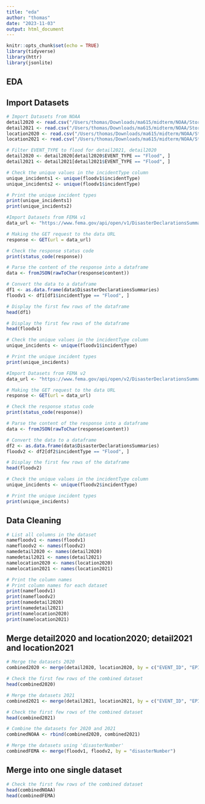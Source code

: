 ```yaml
---
title: "eda"
author: "thomas"
date: "2023-11-03"
output: html_document
---
```


```r
knitr::opts_chunk$set(echo = TRUE)
library(tidyverse)
library(httr)
library(jsonlite)
```

## EDA
## Import Datasets

```r
# Import Datasets from NOAA
detail2020 <- read.csv("/Users/thomas/Downloads/ma615/midterm/NOAA/StormEvents_details-ftp_v1.0_d2020_c20230927.csv")
detail2021 <- read.csv("/Users/thomas/Downloads/ma615/midterm/NOAA/StormEvents_details-ftp_v1.0_d2021_c20231017.csv")
location2020 <- read.csv("/Users/thomas/Downloads/ma615/midterm/NOAA/StormEvents_locations-ftp_v1.0_d2020_c20231017.csv")
location2021 <- read.csv("/Users/thomas/Downloads/ma615/midterm/NOAA/StormEvents_locations-ftp_v1.0_d2021_c20231017.csv")

# Filter EVENT_TYPE to flood for detail2021, detail2020
detail2020 <- detail2020[detail2020$EVENT_TYPE == "Flood", ]
detail2021 <- detail2021[detail2021$EVENT_TYPE == "Flood", ]

# Check the unique values in the incidentType column
unique_incidents1 <- unique(floodv1$incidentType)
unique_incidents2 <- unique(floodv1$incidentType)

# Print the unique incident types
print(unique_incidents1)
print(unique_incidents2)
```


```r
#Import Datasets from FEMA v1
data_url <- "https://www.fema.gov/api/open/v1/DisasterDeclarationsSummaries.json"

# Making the GET request to the data URL
response <- GET(url = data_url)

# Check the response status code
print(status_code(response))

# Parse the content of the response into a dataframe
data <- fromJSON(rawToChar(response$content))

# Convert the data to a dataframe
df1 <- as.data.frame(data$DisasterDeclarationsSummaries)
floodv1 <- df1[df1$incidentType == "Flood", ]

# Display the first few rows of the dataframe
head(df1)

# Display the first few rows of the dataframe
head(floodv1)

# Check the unique values in the incidentType column
unique_incidents <- unique(floodv1$incidentType)

# Print the unique incident types
print(unique_incidents)

```


```r
#Import Datasets from FEMA v2
data_url <- "https://www.fema.gov/api/open/v2/DisasterDeclarationsSummaries.json"

# Making the GET request to the data URL
response <- GET(url = data_url)

# Check the response status code
print(status_code(response))

# Parse the content of the response into a dataframe
data <- fromJSON(rawToChar(response$content))

# Convert the data to a dataframe
df2 <- as.data.frame(data$DisasterDeclarationsSummaries)
floodv2 <- df2[df2$incidentType == "Flood", ]

# Display the first few rows of the dataframe
head(floodv2)

# Check the unique values in the incidentType column
unique_incidents <- unique(floodv2$incidentType)

# Print the unique incident types
print(unique_incidents)

```


## Data Cleaning

```r
# List all columns in the dataset
namefloodv1 <- names(floodv1)
namefloodv2 <- names(floodv2)
namedetail2020 <- names(detail2020)
namedetail2021 <- names(detail2021)
namelocation2020 <- names(location2020)
namelocation2021 <- names(location2021)

# Print the column names
# Print column names for each dataset
print(namefloodv1)
print(namefloodv2)
print(namedetail2020)
print(namedetail2021)
print(namelocation2020)
print(namelocation2021)

```
## Merge detail2020 and location2020; detail2021 and location2021
```r
# Merge the datasets 2020
combined2020 <- merge(detail2020, location2020, by = c("EVENT_ID", "EPISODE_ID"))

# Check the first few rows of the combined dataset
head(combined2020)

# Merge the datasets 2021
combined2021 <- merge(detail2021, location2021, by = c("EVENT_ID", "EPISODE_ID"))

# Check the first few rows of the combined dataset
head(combined2021)

# Combine the datasets for 2020 and 2021
combinedNOAA <- rbind(combined2020, combined2021)
```

```r
# Merge the datasets using 'disasterNumber'
combinedFEMA <- merge(floodv1, floodv2, by = "disasterNumber")
```

## Merge into one single dataset

```r
# Check the first few rows of the combined dataset
head(combinedNOAA)
head(combinedFEMA)
```

